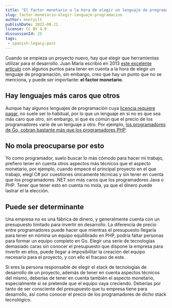 ```yaml
---
title: "El factor monetario a la hora de elegir un lenguaje de programación"
slug: factor-monetario-elegir-lenguaje-programacion
author: montyclt
publishDate: 2022-08-21
license: CC BY 4.0
discussionId: 25
tags:
 - spanish-legacy-post
---
```


Cuando se empieza un proyecto nuevo, hay que elegir que herramientas utilizar
para el desarrollo. Juan María escribió en 2013 [este excelente
artículo](https://blog.koalite.com/2013/07/como-elegir-un-lenguaje-de-programacion/)
con algunos puntos para tener en cuenta a la hora de elegir un lenguaje de
programación, sin embargo, creo que hay un punto que no se menciona, y puede ser
importante: **el factor monetario**.

## Hay lenguajes más caros que otros
Aunque hay algunos lenguajes de programación cuya [licencia requiere
pagar](https://www.xojo.com/), no suele ser lo habitual, por lo que un lenguaje
en sí no es que sea más caro que otro, sin embargo, sí que es común que el
precio de los programadores varíe de un lenguaje a otro. Por ejemplo, [los
programadores de Go, cobran bastante más que los programadores
PHP](https://survey.stackoverflow.co/2022/#technology-top-paying-technologies).

## No mola preocuparse por esto
Yo como programador, suelo buscar lo más cómodo para hacer mi trabajo, prefiero
tener en cuenta otros aspectos más técnicos que el aspecto monetario, por
ejemplo, cuando empecé el principal proyecto en el que trabajo, elegí C# por
cuestiones únicamente técnicas y sin tener en cuenta que los programadores .NET
son más caros que los programadores Java o PHP. Tener que tener esto en cuenta
no mola, ya que el dinero puede lastrar el la elección.

## Puede ser determinante
Una empresa no es una fábrica de dinero, y generalmente cuenta con un
presupuesto limitado para invertir en desarrollo. La diferencia de precio entre
programadores puede hacer que mientras el presupuesto llegaría para tener en
nómina un equipo equilibrado en PHP, podría faltar personas para formar un
equipo completo en Go. Elegir una serie de tecnologías demasiado caras sin
conocer el presupuesto que dispone la empresa para invertir en ellos, puede
llegar a imposibilitar la creación del equipo necesario para el proyecto, y con
ello el fracaso de este.

Si eres la persona responsable de elegir el stack de tecnologías de desarrollo
de un proyecto, además de tener en cuenta aspectos técnicos del mismo, deberías
de tener en cuenta también el aspecto monetario, especialmente si se pretende
que el equipo vaya creciendo. Deberías por tanto de ser consciente del
presupuesto que tu empresa tiene para desarrollo, así como conocer el precio de
los programadores de dicho stack tecnológico.
